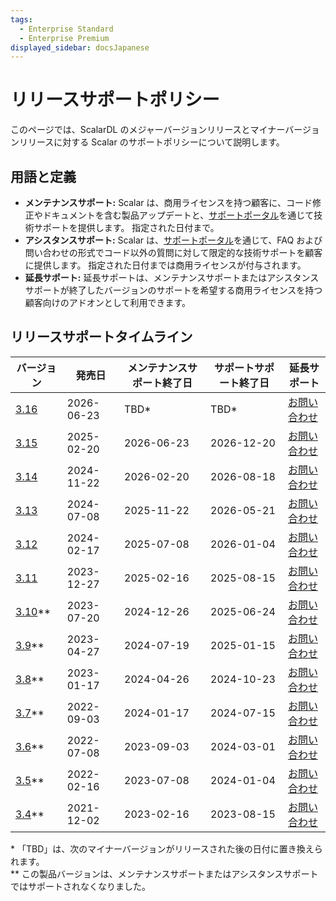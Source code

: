 ```yaml
---
tags:
  - Enterprise Standard
  - Enterprise Premium
displayed_sidebar: docsJapanese
---
```


# リリースサポートポリシー


<TranslationBanner />

このページでは、ScalarDL のメジャーバージョンリリースとマイナーバージョンリリースに対する Scalar のサポートポリシーについて説明します。

## 用語と定義

- **メンテナンスサポート:** Scalar は、商用ライセンスを持つ顧客に、コード修正やドキュメントを含む製品アップデートと、[サポートポータル](https://support.scalar-labs.com/)を通じて技術サポートを提供します。 指定された日付まで。
- **アシスタンスサポート:** Scalar は、[サポートポータル](https://support.scalar-labs.com/)を通じて、FAQ および問い合わせの形式でコード以外の質問に対して限定的な技術サポートを顧客に提供します。 指定された日付までは商用ライセンスが付与されます。
- **延長サポート:** 延長サポートは、メンテナンスサポートまたはアシスタンスサポートが終了したバージョンのサポートを希望する商用ライセンスを持つ顧客向けのアドオンとして利用できます。

## リリースサポートタイムライン

<table>
  <thead>
    <tr>
      <th>バージョン</th>
      <th>発売日</th>
      <th>メンテナンスサポート終了日</th>
      <th>サポートサポート終了日</th>
      <th>延長サポート</th>
    </tr>
  </thead>
  <tbody>
    <tr>
      <td><a href="https://scalardb.scalar-labs.com/ja-jp/docs/latest/releases/release-notes#v3160">3.16</a></td>
      <td>2026-06-23</td>
      <td>TBD*</td>
      <td>TBD*</td>
      <td><a href="https://www.scalar-labs.com/contact">お問い合わせ</a></td>
    </tr>
    <tr>
      <td><a href="https://scalardb.scalar-labs.com/ja-jp/docs/3.15/releases/release-notes#v3150">3.15</a></td>
      <td>2025-02-20</td>
      <td>2026-06-23</td>
      <td>2026-12-20</td>
      <td><a href="https://www.scalar-labs.com/contact">お問い合わせ</a></td>
    </tr>
    <tr>
      <td><a href="https://scalardb.scalar-labs.com/ja-jp/docs/3.14/releases/release-notes#v3140">3.14</a></td>
      <td>2024-11-22</td>
      <td>2026-02-20</td>
      <td>2026-08-18</td>
      <td><a href="https://www.scalar-labs.com/contact">お問い合わせ</a></td>
    </tr>
    <tr>
      <td><a href="https://scalardb.scalar-labs.com/ja-jp/docs/3.13/releases/release-notes#v3130">3.13</a></td>
      <td>2024-07-08</td>
      <td>2025-11-22</td>
      <td>2026-05-21</td>
      <td><a href="https://www.scalar-labs.com/contact">お問い合わせ</a></td>
    </tr>
    <tr>
      <td><a href="https://scalardb.scalar-labs.com/ja-jp/docs/3.12/releases/release-notes#v3120">3.12</a></td>
      <td>2024-02-17</td>
      <td>2025-07-08</td>
      <td>2026-01-04</td>
      <td><a href="https://www.scalar-labs.com/contact">お問い合わせ</a></td>
    </tr>
    <tr>
      <td><a href="https://scalardb.scalar-labs.com/ja-jp/docs/3.11/releases/release-notes#v3110">3.11</a></td>
      <td>2023-12-27</td>
      <td>2025-02-16</td>
      <td>2025-08-15</td>
      <td><a href="https://www.scalar-labs.com/contact">お問い合わせ</a></td>
    </tr>
    <tr>
      <td class="version-out-of-support"><a href="https://scalardb.scalar-labs.com/ja-jp/docs/3.10/releases/release-notes#v3100">3.10</a>**</td>
      <td class="version-out-of-support">2023-07-20</td>
      <td class="version-out-of-support">2024-12-26</td>
      <td class="version-out-of-support">2025-06-24</td>
      <td class="version-out-of-support"><a href="https://www.scalar-labs.com/contact">お問い合わせ</a></td>
    </tr>
    <tr>
      <td class="version-out-of-support"><a href="https://scalardb.scalar-labs.com/ja-jp/docs/3.9/releases/release-notes#v390">3.9</a>**</td>
      <td class="version-out-of-support">2023-04-27</td>
      <td class="version-out-of-support">2024-07-19</td>
      <td class="version-out-of-support">2025-01-15</td>
      <td class="version-out-of-support"><a href="https://www.scalar-labs.com/contact">お問い合わせ</a></td>
    </tr>
    <tr>
      <td class="version-out-of-support"><a href="https://scalardb.scalar-labs.com/ja-jp/docs/3.8/releases/release-notes#v380">3.8</a>**</td>
      <td class="version-out-of-support">2023-01-17</td>
      <td class="version-out-of-support">2024-04-26</td>
      <td class="version-out-of-support">2024-10-23</td>
      <td class="version-out-of-support"><a href="https://www.scalar-labs.com/contact">お問い合わせ</a></td>
    </tr>
    <tr>
      <td class="version-out-of-support"><a href="https://scalardb.scalar-labs.com/ja-jp/docs/3.7/releases/release-notes#v370">3.7</a>**</td>
      <td class="version-out-of-support">2022-09-03</td>
      <td class="version-out-of-support">2024-01-17</td>
      <td class="version-out-of-support">2024-07-15</td>
      <td class="version-out-of-support"><a href="https://www.scalar-labs.com/contact">お問い合わせ</a></td>
    </tr>
    <tr>
      <td class="version-out-of-support"><a href="https://scalardb.scalar-labs.com/ja-jp/docs/3.6/releases/release-notes#v360">3.6</a>**</td>
      <td class="version-out-of-support">2022-07-08</td>
      <td class="version-out-of-support">2023-09-03</td>
      <td class="version-out-of-support">2024-03-01</td>
      <td class="version-out-of-support"><a href="https://www.scalar-labs.com/contact">お問い合わせ</a></td>
    </tr>
    <tr>
      <td class="version-out-of-support"><a href="https://scalardb.scalar-labs.com/ja-jp/docs/3.5/releases/release-notes#v350">3.5</a>**</td>
      <td class="version-out-of-support">2022-02-16</td>
      <td class="version-out-of-support">2023-07-08</td>
      <td class="version-out-of-support">2024-01-04</td>
      <td class="version-out-of-support"><a href="https://www.scalar-labs.com/contact">お問い合わせ</a></td>
    </tr>
    <tr>
      <td class="version-out-of-support"><a href="https://scalardb.scalar-labs.com/ja-jp/docs/3.4/releases/release-notes#v340">3.4</a>**</td>
      <td class="version-out-of-support">2021-12-02</td>
      <td class="version-out-of-support">2023-02-16</td>
      <td class="version-out-of-support">2023-08-15</td>
      <td class="version-out-of-support"><a href="https://www.scalar-labs.com/contact">お問い合わせ</a></td>
    </tr>
  </tbody>
</table>

\* 「TBD」は、次のマイナーバージョンがリリースされた後の日付に置き換えられます。<br/>
\*\* この製品バージョンは、メンテナンスサポートまたはアシスタンスサポートではサポートされなくなりました。
